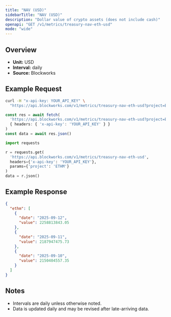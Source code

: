 ```yaml
---
title: "NAV (USD)"
sidebarTitle: "NAV (USD)"
description: "Dollar value of crypto assets (does not include cash)"
openapi: "GET /v1/metrics/treasury-nav-eth-usd"
mode: "wide"
---
```


## Overview

- **Unit:** USD
- **Interval:** daily
- **Source:** Blockworks

## Example Request

<CodeGroup>

```bash cURL
curl -H "x-api-key: YOUR_API_KEY" \
  "https://api.blockworks.com/v1/metrics/treasury-nav-eth-usd?project=ETHM"
```

```typescript TypeScript
const res = await fetch(
  'https://api.blockworks.com/v1/metrics/treasury-nav-eth-usd?project=ETHM',
  { headers: { 'x-api-key': 'YOUR_API_KEY' } }
)
const data = await res.json()
```

```python Python
import requests

r = requests.get(
  'https://api.blockworks.com/v1/metrics/treasury-nav-eth-usd',
  headers={'x-api-key': 'YOUR_API_KEY'},
  params={'project': 'ETHM'}
)
data = r.json()
```

</CodeGroup>

## Example Response

```json
{
  "ethm": [
    {
      "date": "2025-09-12",
      "value": 2258813843.05
    },
    {
      "date": "2025-09-11",
      "value": 2187947475.73
    },
    {
      "date": "2025-09-10",
      "value": 2150404557.35
    }
  ]
}
```

## Notes
- Intervals are daily unless otherwise noted.
- Data is updated daily and may be revised after late-arriving data.